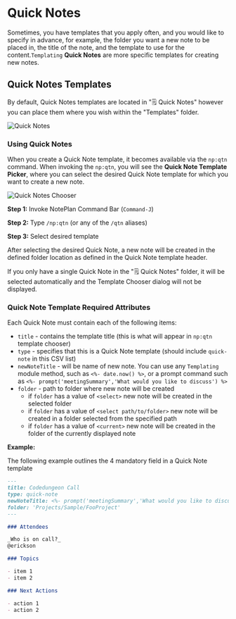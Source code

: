 

# Quick Notes

Sometimes, you have templates that you apply often, and you would like to specify in advance, for example, the folder you want a new note to be placed in, the title of the note, and the template to use for the content.`Templating` **Quick Notes** are more specific templates for creating new notes.

## Quick Notes Templates

By default, Quick Notes templates are located in "🗒 Quick Notes" however you can place them where you wish within the "Templates" folder.

<img src={templatesquicknotes.src} alt="Quick Notes" />

### Using Quick Notes

When you create a Quick Note template, it becomes available via the `np:qtn` command. When invoking the `np:qtn`, you will see the **Quick Note Template Picker**, where you can select the desired Quick Note template for which you want to create a new note.

<img src={quicknoteschooser.src} alt="Quick Notes Chooser" />

**Step 1:** Invoke NotePlan Command Bar (`Command-J`)

**Step 2:** Type `/np:qtn` (or any of the `/qtn` <Link href="templating-commands" alt="aliases">aliases</Link>)

**Step 3:** Select desired template

After selecting the desired Quick Note, a new note will be created in the defined folder location as defined in the Quick Note template header.

<Callout type="info" title="Single Quick Note">
If you only have a single Quick Note in the "🗒 Quick Notes" folder, it will be selected automatically and the Template Chooser dialog will not be displayed.
</Callout>

### Quick Note Template Required Attributes

Each Quick Note must contain each of the following items:

- `title` - contains the template title (this is what will appear in `np:qtn` template chooser)
- `type` - specifies that this is a Quick Note template (should include `quick-note` in this CSV list)
- `newNoteTitle` - will be name of new note. You can use any `Templating` module method, such as `<%- date.now() %>`, or a prompt command such as `<%- prompt('meetingSummary','What would you like to discuss') %>`
- `folder` - path to folder where new note will be created
  - if `folder` has a value of `<select>` new note will be created in the selected folder
  - if `folder` has a value of `<select path/to/folder>` new note will be created in a folder selected from the specified path
  - if `folder` has a value of `<current>` new note will be created in the folder of the currently displayed note


**Example:**

The following example outlines the 4 mandatory field in a Quick Note template

```markdown
---
title: Codedungeon Call
type: quick-note
newNoteTitle: <%- prompt('meetingSummary','What would you like to discuss') %> <%- date.now() %>
folder: 'Projects/Sample/FooProject'
---

### Attendees

_Who is on call?_
@erickson

### Topics

- item 1
- item 2

### Next Actions

- action 1
- action 2
```
